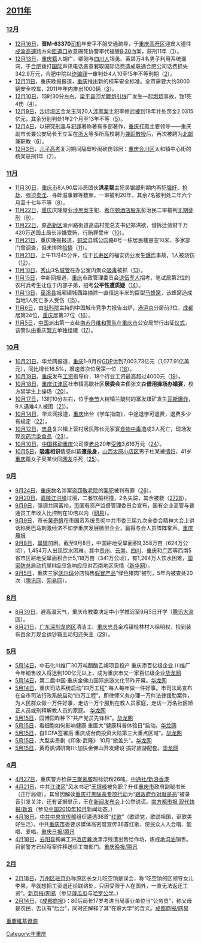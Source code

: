 {{Portal:重庆新闻动态/Header}}
{{TOCright}}

==[[2011年中國|2011年]]==
===[[中国2011年12月|12月]]===
* [[12月16日|12月16日]]，'''晋M-63370'''[[司机|司机]]年安平不服交通疏导，于[[重庆市|重庆]][[重庆高新技术产业开发区|高开区]]迎宾大道往[[成渝高速公路|成渝高速]]路方向[[匝道|匝道口]]故意碾死协警李代福酿[[8月30日|8·30]]血案，获刑11年（[http://www.chinanews.com/fz/2011/12-16/3539100.shtml]）。
* [[12月13日|12月13日]]，[[重庆市|重庆籍]]人胡广、卿刚与[[四川省|四川人]]银勇、黄碧万4名男子利用系统漏洞，于[[合肥市|合肥]]拨打[[國際電話|国际]]声讯电话恶意套取国际话费造成联通合肥公司话费损失342.9万元，合肥中院以[[诈骗|诈骗罪]]一审判处4人10至15年不等刑期（[http://news.xinhuanet.com/legal/2011-12/16/c_111250870.htm]）。
* [[12月11日|12月11日]]，重庆晚报报道，[[重庆市|重庆]]推出新的校车安全标准。全市需要大约3000辆安全校车，2011年年内推出1000辆（[http://www.cqwb.com.cn/cqwb/html/2011-12/11/content_295141.htm]）。
* [[12月10日|12月10日]]，13时30分左右，[[梁平县|梁平县]]回龙[[鞭炮|鞭炮]][[引线|引线]]厂发生一起[[燃烧|燃烧]]事故，致1死4伤（[http://www.chinanews.com/df/2011/12-11/3522926.shtml]）。
* [[12月9日|12月9日]]，[[沙坪坝区|沙坪坝区]]金龙玉凤20人[[涉黑|涉黑案]]主犯李修武[[有期徒刑|被判]]18年并处罚金2.0315亿元，其余分别判处1年2个月至13年不等（[http://news.xinhuanet.com/legal/2011-12/09/c_122403087.htm]）。
* [[12月4日|12月4日]]，以研究[[刑事|刑事]]与[[犯罪|犯罪]]著称著有多部著作，[[重庆市|重庆]][[打黑|打黑]]主要领导——重庆副市长兼公安局长王立军在[[浙江大学|浙大]]等多所高校聘为[[教授|兼职教授]]后，再次被聘为[[北京邮电大学|北邮]]兼职教（[http://www.qingdaonews.com/gb/content/2011-12/14/content_9047142.htm]）。
* [[12月3日|12月3日]]，[[儿子|儿子]][[普通高等学校招生全国统一考试|高考]]复习期间隔壁吵闹砍伤邻居：[[重庆市|重庆]][[合川区|合川区]]太和镇中心街的杨某获刑1年（[http://news.china.com.cn/shehui/2011-12/09/content_24108994.htm]）。

===[[中国2011年11月|11月]]===
* [[11月30日|11月30日]]，[[重庆市|重庆市]]8人90后涉恶团伙'''洪星帮'''主犯吴银缓刑期内再犯[[强奸|强奸]]、[[抢劫|抢劫]]、强迫[[卖淫|卖淫]]、寻衅滋事罪等数罪，一审被判20年，其余7名被判处二年六个月至十七年不等（[http://news.xinhuanet.com/legal/2011-12/09/c_122403094.htm]）。
* [[11月22日|11月22日]]，[[重庆市|重庆]]庆隆屋业[[涉黑案|涉黑案]]主犯、[[希爾頓酒店集團|希尔顿酒店]][[股东|股东]]彭治民二审被判[[无期徒刑|无期徒刑]]（[http://news.xinmin.cn/shehui/2011/11/22/12767543.html]）。
* [[11月22日|11月22日]]，原[[重庆高新技术产业开发区|高新区]]渝州路街道高庙村党总支书记郑洪欲，借拆迁敛财千万420万送国土局长涉嫌受贿、行贿罪受审（[http://news.xinhuanet.com/local/2011-11/23/c_122325070.htm]）。
* [[11月21日|11月21日]]，重庆晚报报道，[[铜梁县|铜梁]]县城公园路8号一栋居民楼悬空10米，多家部门曾调查，但未排除[[风险|险情]]（[http://news.xinhuanet.com/local/2011-11/21/c_122312526.htm]）。
* [[11月21日|11月21日]]，上午11时45分许，位于[[长寿区|长寿区]]的福安药业发生[[爆炸|爆炸]]事故，1人被烧伤（[http://news.sina.com.cn/c/2011-11-21/214723501663.shtml]）。
* [[11月18日|11月18日]]，[[秀山土家族苗族自治县|秀山]]3名[[城管|城管]]在办公室内聚众[[吸毒|吸毒]]被抓（[http://news.sina.com.cn/c/2011-11-21/193923501291.shtml]）。
* [[11月15日|11月15日]]，中新网报道，[[重庆市|重庆]]市政管理委员会[[退伍军人|退伍军人]]招考，笔试居第2位的农村兵考生让位于内部子弟，招考'''公平性遭质疑'''（[http://www.chinanews.com/gn/2011/11-15/3461167.shtml]）。
* [[11月13日|11月13日]]，[[巫溪县|巫溪县]]城厢镇城西路摘除一直径达半米的巨型[[马蜂|马蜂]][[蜂巢|窝]]，该蜂窝造成当地1人死亡多人受伤（[http://www.chinanews.com/sh/2011/11-13/3456702.shtml]）。
* [[11月6日|11月6日]]，由[[中国社会科学院|社科院]]主持的中国城市竞争力报告出炉，[[香港|港]][[上海市|沪]][[北京市|京]]分居前3位，[[成都市|成都]]居第24位，[[重庆市|重庆]]居第37位（[http://www.cnstock.com/index/gdbb/201105/1291337.htm]）。
* [[11月5日|11月5日]]，[[中国|中国]]派出第一支赴[[南苏丹|南苏丹]][[联合国维持和平部队|维和警队]]在[[重庆市|重庆市]]公安局举行出征[[仪式|仪式]]，该警队由重庆[[警察|警方]]单独组建（[http://roll.sohu.com/20111106/n324694269.shtml]）。

===[[中國2011年10月|10月]]===
* [[10月21日|10月21日]]，华龙网报道，[[重庆市|重庆]]1-9月份[[国内生产总值|GDP]]达到7,003.73亿元（1,077.91亿美元），同比增长16.5%，增速首次位居第一位（[http://news.xinhuanet.com/local/2011-10/21/c_122183301.htm]）。
* [[10月19日|10月19日]]，[[重庆市|重庆]]发布[[工资|工资]]指导价，18个行业工资最高超过4000元（[http://news.xinhuanet.com/local/2011-10/20/c_122178969.htm]）。
* [[10月18日|10月18日]]，[[重庆市|重庆]][[江津区|江津区]]杜市镇高歇社区'''居委会主任'''张文森'''借用操场办婚宴'''，校方禁学生上操场（[http://news.xinhuanet.com/local/2011-10/20/c_122178998.htm]）。
* [[10月17日|10月17日]]，13时10分左右，位于[[奉节县|奉节]]大树镇兰靛村的富发煤矿发生[[瓦斯|瓦斯]][[爆炸|爆炸]]，9人遇难4人被困（[http://news.qq.com/a/20111018/000428.htm]）。
* [[10月14日|10月14日]]，华龙网报道，[[重庆市|重庆]]出台《学车指南》，中途退学可退费，退费多少有规定（[http://news.xinhuanet.com/local/2011-10/14/c_122157180.htm]）。
* [[10月12日|10月12日]]，[[忠县|忠县]]复兴镇上营村居民陈长元家宴[[食物中毒|食物中毒]]造成3人死亡，现场发现[[农药|农药]][[污染|污染]][[食品|食品]]（[http://news.qq.com/a/20111014/000093.htm]）。
* [[10月10日|10月10日]]，[[中国移动|中国移动]][[重庆市|重庆]]公司原[[总经理|老总]]20年[[賄賂|受贿]]3,616万元（[http://it.sohu.com/20111016/n322324694.shtml]）。
* [[10月5日|10月5日]]，'''[[吸毒|吸毒]]相识'''情感纠葛'''遭[[杀害|杀身]]'''，[[山西省|山西]][[太原市|太原]][[小店区|小店区]]男子杜某被[[情妇|情妇]]，41岁[[重庆市|重庆]]籍女子吴某伙同[[网友|网友]]杀死（[http://www.qingdaonews.com/gb/content/2011-10/16/content_8974171.htm]）。

===[[中國2011年9月|9月]]===
* [[9月24日|9月24日]]，[[重庆市|重庆]]数名涉案[[盗窃|盗窃]][[敬老院|敬老院]]的[[案犯|案犯]]被判有罪（[http://news.163.com/11/0929/09/7F417ML600011229.html]）。
* [[9月20日|9月20日]]，[[嘉陵江|嘉陵江]][[洪峰|洪峰]]过境，二餐饮船相撞，2名失踪，其余被救（[http://www.voc.com.cn/article/201109/201109210913557595.html][http://news.cn.yahoo.com/newspic/news/17803/1/]）。
* [[9月9日|9月9日]]，强调共同富裕，[[重庆市|市]]国有资产监督管理委员会宣布，国有企业高管与普通员工年收入比控制在10倍以内（[http://news.163.com/11/0910/01/7DI6ISG700014JB6.html 网易]）。
* [[9月9日|9月9日]]，市长[[黄奇帆|黄奇帆]]在市国资系统贯彻中共市委三届九次全委会精神大会上讲话称奥巴马刺激经济不如学重庆发展微型企业，赢得与会人员阵阵掌声。[http://news.qq.com/a/20110910/000069.htm 重庆晨报]
* [[9月8日|9月8日]]，[[旱灾|旱情]]加剧。截至9月8日，中国耕地受旱面积9,358万亩（624万公顷），1,454万人出现饮水困难，其中[[贵州省|贵州]]、[[云南省|云南]]、[[四川省|四川]]、[[重庆市|重庆]]和[[广西壮族自治区|广西]]等西南5省市区耕地受旱面积合计5,118万亩（341万公顷），有1,264万人饮水困难，[[国家防汛抗旱总指挥部|国家防总]]启动抗旱Ⅲ级应急响应应对西南地区灾情（[http://www3.xinhuanet.com/chinanews/2011-09/09/content_23659048.htm 新华网]）。
* [[9月5日|9月5日]]，重庆三家[[沃尔玛|沃尔玛]]分店销售[[假冒产品|假冒产品]]“绿色猪肉”被罚，5年内被查处20次（[http://finance.qq.com/a/20110906/002586.htm 腾讯网]、[http://news.163.com/11/0906/07/7D8K730800014JB5.html 网易网]）。

===[[中國2011年8月|8月]]===
* [[8月30日|8月30日]]，避高温天气，重庆市教委决定中小学推迟至9月5日开学（[http://cq.qq.com/a/20110831/000011.htm 腾讯大渝网]）。
* [[8月21日|8月21日]]，[[广东省|广东]][[深圳市|深圳]][[龙岗区|龙岗区]]清洁工、[[重庆市|重庆]][[忠县|忠县]]金鸡镇桂林村人徐明权，捡到装有百余万现金运钞箱主动归还失主（[http://www.chinanews.com/sh/2011/09-28/3358219.shtml]）。

===[[中國2011年5月|5月]]===
* [[5月14日|5月14日]]，中石化川维厂30万吨醋酸乙烯项目投产 重庆添百亿级企业.川维厂今年销售收入将达到100亿元以上，成为重庆市又一家百亿级企业[http://cq.cqnews.net/html/2011-05/14/content_6336121.htm 华龙网] 
* [[5月14日|5月14日]]，第二届中国·重庆金佛山国际旅游文化节昨开幕。[http://cq.cqnews.net/html/2011-05/14/content_6337390.htm 华龙网]
* [[5月14日|5月14日]]，重庆司法系统启动"四万工程" 每人每年做一件好事。市司法局宣布在全市司法行政系统启动“四万工程”，即律师义务办理一万件法律援助案件，为人民群众做一万件好事，走访一万个服刑在教人员家庭，走访一万名社区矫正人员或刑释解教人员的家庭。 [http://cq.cqnews.net/html/2011-05/14/content_6337458.htm 华龙网]
* [[5月15日|5月15日]]，园博园昨种下“共产党员先锋林”。[http://cq.cqnews.net/html/2011-05/15/content_6342159.htm 华龙网]
* [[5月15日|5月15日]]，看细胞如何影响健康 重医大"健康科普体验日"启动。[http://cq.cqnews.net/html/2011-05/15/content_6340685.htm 华龙网]
* [[5月15日|5月15日]]，自ECFA签署后 重庆成台商投资大陆第三大重点区域”。[http://cq.cqnews.net/html/2011-05/15/content_6340655.htm 华龙网]
* [[5月15日|5月15日]]，大型实景剧《印象·武隆》 10月“掀盖头”。[http://cq.cqnews.net/html/2011-05/15/content_6342042.htm 华龙网]
* [[5月15日|5月15日]]，黄奇帆调研南川:加快金佛山开发建设 搞好旅游配套。[http://cq.cqnews.net/html/2011-05/15/content_6340582.htm 华龙网]

===[[中國2011年4月|4月]]===
* [[4月27日|4月27日]]，重庆警方检获[[三聚氰胺|三聚氰胺]]超标奶粉26吨。[http://news.sina.com.hk/news/9/1/1/2086442/1.html 中通社/新浪香港]
* [[4月21日|4月21日]]，中共[[江津区|江津区]]“风水书记”[[王银峰|王银峰]]被免职？升任[[重庆市|重庆市]]政府副秘书长（正厅局级）。其曾因解读[[重庆打黑除恶专项行动|重庆打黑除恶专项行动]]为“[[跟政府作对就是恶|跟政府作对就是恶]]”被录音引发关注，还有证据显示，王在[[新闻发布会|新闻发布会]]上公然说谎。[http://news.sina.com.cn/c/2011-04-24/033822347105.shtml 南方都市报 现代快报/新浪]（参见[[中国2010年10月|中国2010年10月]]新闻动态。）
* [[4月18日|4月18日]]，[[中共中央宣传部|中共中央宣传部]]组织遴选36首“[[红歌|红歌]]”（歌颂党，歌颂祖国，讴歌美好生活）。中共[[重庆市|重庆市]]委要求媒体高密度宣传36首红歌，使民众人人会唱、能唱、爱唱。[http://news.qq.com/a/20110420/000152.htm 重庆日报/腾讯]
* [[4月18日|4月18日]]，[[云阳县|云阳县]]掏粪工将[[酒店|酒店]][[粪池|粪池]]漂浮残渣出售给作坊，炼成[[地沟油|地沟油]]销售。目前警方已经将案件移送给工商部门。[http://news.qq.com/a/20110410/000192.htm 重庆晚报/腾讯]

===[[中國2011年2月|2月]]===
* [[2月18日|2月18日]]，[[万州区|万州区]][[驻京办|驻京办]]称原区长女儿吃空饷是误会，称“吃空饷的区领导女儿李果，早就想把工资退还给联络处，只因受限于人在国外，一直无法返还工资”。[http://news.163.com/11/0219/02/6T7K72S900014AED.html 新京报/网易]（参见[[薄瓜瓜|薄瓜瓜]]与[[哈罗公学|哈罗公学]]。）
* [[2月14日|2月14日]]，《[[成都商报|成都商报]]》：80后局长17岁考进当局事业单位当“公务员”，称父母是农民，否认有“后台”，同时还解释了其“在职大学”的含义。[http://news.163.com/11/0214/06/6SR5UOLV00014AED.html 成都商报/网易]

{{Portal:重慶新聞動態/存檔}}
[[category:重慶維基資源|]]
[[Category:{{CURRENTYEAR}}年重庆|Category:{{CURRENTYEAR}}年重庆]]